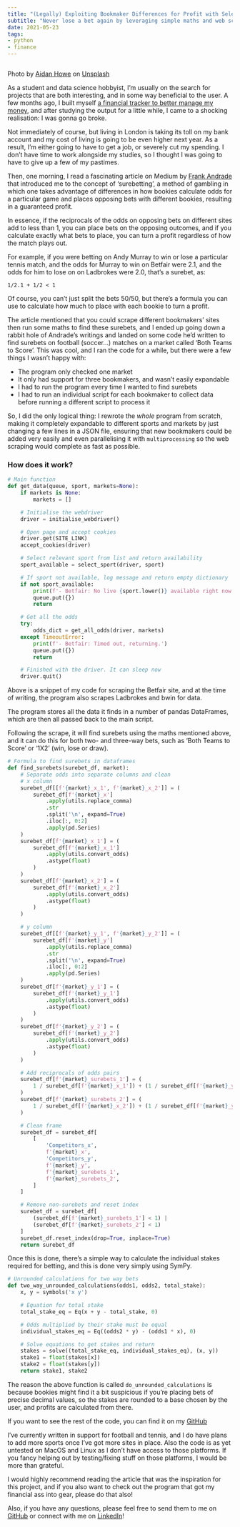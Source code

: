 ```yaml
---
title: "(Legally) Exploiting Bookmaker Differences for Profit with Selenium and Pandas"
subtitle: "Never lose a bet again by leveraging simple maths and web scraping."
date: 2021-05-23
tags:
- python
- finance
---
```


<Image src={gambling} alt="" />

Photo by
[Aidan Howe](https://unsplash.com/@aidanhowe?utm_source=medium&utm_medium=referral) on
[Unsplash](https://unsplash.com/?utm_source=medium&utm_medium=referral)

As a student and data science hobbyist, I’m usually on the search for projects that are
both interesting, and in some way beneficial to the user. A few months ago, I built
myself
[a financial tracker to better manage my money](/beating-monzo-plus-with-python-and-pandas),
and after studying the output for a little while, I came to a shocking realisation: I
was gonna go broke.

Not immediately of course, but living in London is taking its toll on my bank account
and my cost of living is going to be even higher next year. As a result, I’m either
going to have to get a job, or severely cut my spending. I don’t have time to work
alongside my studies, so I thought I was going to have to give up a few of my pastimes.

Then, one morning, I read a fascinating article on Medium by
[Frank Andrade](https://frank-andrade.medium.com/) that introduced me to the concept
of ‘surebetting’, a method of gambling in which one takes advantage of differences in
how bookies calculate odds for a particular game and places opposing bets with different
bookies, resulting in a guaranteed profit.

In essence, if the reciprocals of the odds on opposing bets on different sites add to
less than 1, you can place bets on the opposing outcomes, and if you calculate exactly
what bets to place, you can turn a profit regardless of how the match plays out.

For example, if you were betting on Andy Murray to win or lose a particular tennis
match, and the odds for Murray to win on Betfair were 2.1, and the odds for him to lose
on on Ladbrokes were 2.0, that’s a surebet, as:

`1/2.1 + 1/2 < 1`

Of course, you can’t just split the bets 50/50, but there’s a formula you can use to
calculate how much to place with each bookie to turn a profit.

The article mentioned that you could scrape different bookmakers’ sites then run some
maths to find these surebets, and I ended up going down a rabbit hole of Andrade’s
writings and landed on some code he’d written to find surebets on football (soccer…)
matches on a market called ‘Both Teams to Score’. This was cool, and I ran the code for
a while, but there were a few things I wasn’t happy with:

- The program only checked one market
- It only had support for three bookmakers, and wasn’t easily expandable
- I had to run the program every time I wanted to find surebets
- I had to run an individual script for each bookmaker to collect data before running a
  different script to process it

So, I did the only logical thing: I rewrote the _whole_ program from scratch, making it
completely expandable to different sports and markets by just changing a few lines in a
JSON file, ensuring that new bookmakers could be added very easily and even
parallelising it with `multiprocessing` so the web scraping would complete as fast as
possible.

### How does it work?

```python
# Main function
def get_data(queue, sport, markets=None):
    if markets is None:
        markets = []

    # Initialise the webdriver
    driver = initialise_webdriver()

    # Open page and accept cookies
    driver.get(SITE_LINK)
    accept_cookies(driver)

    # Select relevant sport from list and return availability
    sport_available = select_sport(driver, sport)

    # If sport not available, log message and return empty dictionary
    if not sport_available:
        print(f'- Betfair: No live {sport.lower()} available right now.')
        queue.put({})
        return

    # Get all the odds
    try:
        odds_dict = get_all_odds(driver, markets)
    except TimeoutError:
        print(f'- Betfair: Timed out, returning.')
        queue.put({})
        return

    # Finished with the driver. It can sleep now
    driver.quit()
```

Above is a snippet of my code for scraping the Betfair site, and at the time of writing,
the program also scrapes Ladbrokes and bwin for data.

The program stores all the data it finds in a number of pandas DataFrames, which are
then all passed back to the main script.

Following the scrape, it will find surebets using the maths mentioned above, and it can
do this for both two- and three-way bets, such as ‘Both Teams to Score’ or ‘1X2’ (win,
lose or draw).

```python
# Formula to find surebets in dataframes
def find_surebets(surebet_df, market):
    # Separate odds into separate columns and clean
    # x column
    surebet_df[[f'{market}_x_1', f'{market}_x_2']] = (
        surebet_df[f'{market}_x']
            .apply(utils.replace_comma)
            .str
            .split('\n', expand=True)
            .iloc[:, 0:2]
            .apply(pd.Series)
    )
    surebet_df[f'{market}_x_1'] = (
        surebet_df[f'{market}_x_1']
            .apply(utils.convert_odds)
            .astype(float)
        )
    )
    surebet_df[f'{market}_x_2'] = (
        surebet_df[f'{market}_x_2']
            .apply(utils.convert_odds)
            .astype(float)
        )
    )

    # y column
    surebet_df[[f'{market}_y_1', f'{market}_y_2']] = (
        surebet_df[f'{market}_y']
            .apply(utils.replace_comma)
            .str
            .split('\n', expand=True)
            .iloc[:, 0:2]
            .apply(pd.Series)
    )
    surebet_df[f'{market}_y_1'] = (
        surebet_df[f'{market}_y_1']
            .apply(utils.convert_odds)
            .astype(float)
        )
    )
    surebet_df[f'{market}_y_2'] = (
        surebet_df[f'{market}_y_2']
            .apply(utils.convert_odds)
            .astype(float)
        )
    )

    # Add reciprocals of odds pairs
    surebet_df[f'{market}_surebets_1'] = (
        1 / surebet_df[f'{market}_x_1']) + (1 / surebet_df[f'{market}_y_2']
    )
    surebet_df[f'{market}_surebets_2'] = (
        1 / surebet_df[f'{market}_x_2']) + (1 / surebet_df[f'{market}_y_1']
    )

    # Clean frame
    surebet_df = surebet_df[
        [
            'Competitors_x',
            f'{market}_x',
            'Competitors_y',
            f'{market}_y',
            f'{market}_surebets_1',
            f'{market}_surebets_2',
        ]
    ]

    # Remove non-surebets and reset index
    surebet_df = surebet_df[
        (surebet_df[f'{market}_surebets_1'] < 1) |
        (surebet_df[f'{market}_surebets_2'] < 1)
    ]
    surebet_df.reset_index(drop=True, inplace=True)
    return surebet_df
```

Once this is done, there’s a simple way to calculate the individual stakes required for
betting, and this is done very simply using SymPy.

```python
# Unrounded calculations for two way bets
def two_way_unrounded_calculations(odds1, odds2, total_stake):
    x, y = symbols('x y')

    # Equation for total stake
    total_stake_eq = Eq(x + y - total_stake, 0)

    # Odds multiplied by their stake must be equal
    individual_stakes_eq = Eq((odds2 * y) - (odds1 * x), 0)

    # Solve equations to get stakes and return
    stakes = solve((total_stake_eq, individual_stakes_eq), (x, y))
    stake1 = float(stakes[x])
    stake2 = float(stakes[y])
    return stake1, stake2
```

The reason the above function is called `do_unrounded_calculations` is because bookies
might find it a bit suspicious if you’re placing bets of precise decimal values, so the
stakes are rounded to a base chosen by the user, and profits are calculated from there.

If you want to see the rest of the code, you can find it on my
[GitHub](https://github.com/isaacharrisholt/vorn-surebet-finder)

I’ve currently written in support for football and tennis, and I do have plans to add
more sports once I’ve got more sites in place. Also the code is as yet untested on MacOS
and Linux as I don’t have access to those platforms. If you fancy helping out by
testing/fixing stuff on those platforms, I would be more than grateful.

I would highly recommend reading the article that was the inspiration for this project,
and if you also want to check out the program that got my financial ass into gear,
please do that also!

Also, if you have any questions, please feel free to send them to me on
[GitHub](https://github.com/isaacharrisholt/) or connect with me on
[LinkedIn](https://www.linkedin.com/in/isaac-harris-holt/)!

